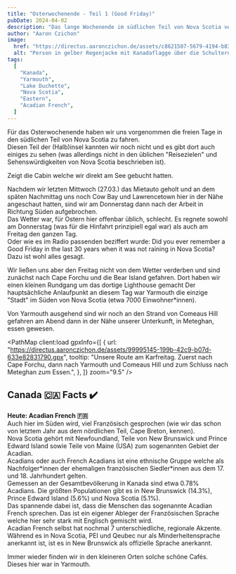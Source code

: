 ```yaml
---
title: "Osterwochenende - Teil 1 (Good Friday)"
pubDate: 2024-04-02
description: "Das lange Wochenende im südlichen Teil von Nova Scotia verbringen. Karfreitag als Teil 1."
author: "Aaron Czichon"
image:
  href: "https://directus.aaronczichon.de/assets/c8621507-5679-4194-b83f-29baeaecff9d.jpg?quality=70&width=1600"
  alt: "Person in gelber Regenjacke mit Kanadaflagge über die Schultern gelegt. Blickrichtung Meer auf einem steinigen Strand."
tags:
  [
    "Kanada",
    "Yarmouth",
    "Lake Duchette",
    "Nova Scotia",
    "Eastern",
    "Acadian French",
  ]
---
```



Für das Osterwochenende haben wir uns vorgenommen die freien Tage in den südlichen Teil von Nova Scotia zu fahren.  
Diesen Teil der (Halb)insel kannten wir noch nicht und es gibt dort auch einiges zu sehen (was allerdings nicht in den üblichen "Reisezielen" und Sehenswürdigkeiten von Nova Scotia beschrieben ist).

<DirectusImage assetId="5c69deae-d082-4960-8edd-11f3b75a98f8" />
Zeigt die Cabin welche wir direkt am See gebucht hatten.

<DirectusImage assetId="e7fca55a-bee5-4cf1-b55b-8f6b02f6a487" />

Nachdem wir letzten Mittwoch (27.03.) das Mietauto geholt und an dem späten Nachmittag uns noch Cow Bay und Lawrencetown hier in der Nähe angeschaut hatten, sind wir am Donnerstag dann nach der Arbeit in Richtung Süden aufgebrochen.  
Das Wetter war, für Ostern hier offenbar üblich, schlecht. Es regnete sowohl am Donnerstag (was für die Hinfahrt prinzipiell egal war) als auch am Freitag den ganzen Tag.  
Oder wie es im Radio passenden beziffert wurde: Did you ever remember a Good Friday in the last 30 years when it was not raining in Nova Scotia?  
Dazu ist wohl alles gesagt.

<DirectusImage assetId="6eb097f2-8aa3-41ef-93f2-39d966779195" />

<DirectusImage assetId="fd8e2027-5284-43f1-8ec8-813dff12df13" />

Wir ließen uns aber den Freitag nicht von dem Wetter verderben und sind zunächst nach Cape Forchu und die Bear Island gefahren. Dort haben wir einen kleinen Rundgang um das dortige Lighthouse gemacht
Der hauptsächliche Anlaufpunkt an diesem Tag war Yarmouth die einzige "Stadt" im Süden von Nova Scotia (etwa 7000 Einwohner\*innen).

<DirectusImage assetId="e4c94275-15ae-44b2-b63c-28c1195be58e" />

Von Yarmouth ausgehend sind wir noch an den Strand von Comeaus Hill gefahren am Abend dann in der Nähe unserer Unterkunft, in Meteghan, essen gewesen.

<PathMap
  client:load
  gpxInfo={[
    {
      url: "https://directus.aaronczichon.de/assets/99995145-199b-42c9-b07d-633e82831790.gpx",
      tooltip:
        "Unsere Route am Karfreitag. Zuerst nach Cape Forchu, dann nach Yarmouth und Comeaus Hill und zum Schluss nach Meteghan zum Essen.",
    },
  ]}
  zoom="9.5"
/>

## Canada 🇨🇦 Facts ✔️

**Heute: Acadian French 🇫🇷**  
Auch hier im Süden wird, viel Französisch gesprochen (wie wir das schon von letztem Jahr aus dem nördlichen Teil, Cape Breton, kennen).  
Nova Scotia gehört mit Newfoundland, Teile von New Brunswick und Prince Edward Island sowie Teile von Maine (USA) zum sogenannten Gebiet der Acadian.  
Acadians oder auch French Acadians ist eine ethnische Gruppe welche als Nachfolger\*innen der ehemaligen französischen Siedler\*innen aus dem 17. und 18. Jahrhundert gelten.  
Gemessen an der Gesamtbevölkerung in Kanada sind etwa 0.78% Acadians. Die größten Populationen gibt es in New Brunswick (14.3%), Prince Edward Island (5.6%) und Nova Scotia (5.1%).  
Das spannende dabei ist, dass die Menschen das sogenannte Acadian French sprechen. Das ist ein eigener Ableger der Französischen Sprache welche hier sehr stark mit Englisch gemischt wird.  
Acadian French selbst hat nochmal 7 unterschiedliche, regionale Akzente.  
Während es in Nova Scotia, PEI und Qeubec nur als Minderheitensprache anerkannt ist, ist es in New Brunswick als offizielle Sprache anerkannt.

<DirectusImage assetId="f400c405-293e-47f7-8be5-7acb68ae1926" />

<DirectusImage assetId="6b24e0c5-c273-4cbc-99e5-c467029ec8b8" />
Immer wieder finden wir in den kleineren Orten solche schöne Cafés. Dieses hier war
in Yarmouth.
